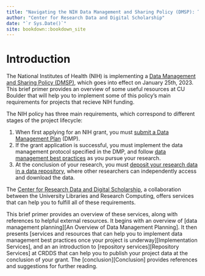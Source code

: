 ```yaml
--- 
title: "Navigating the NIH Data Management and Sharing Policy (DMSP): Tools for CU Researchers"
author: "Center for Research Data and Digital Scholarship"
date: "`r Sys.Date()`"
site: bookdown::bookdown_site
---
```


# Introduction

The National Institutes of Health (NIH) is implementing a [Data Management and Sharing Policy (DMSP)](https://sharing.nih.gov/data-management-and-sharing-policy), which goes into effect on January 25th, 2023. This brief primer provides an overview of some useful resources at CU Boulder that will help you to implement some of this policy's main requirements for projects that recieve NIH funding. 

The NIH policy has three main requirements, which correspond to different stages of the project lifecycle:

1. When first applying for an NIH grant, you must [submit a Data Management Plan](https://sharing.nih.gov/data-management-and-sharing-policy/planning-and-budgeting-for-data-management-and-sharing) (DMP). 
2. If the grant application is successful, you must implement the data management protocol specified in the DMP, and follow [data management best practices](https://sharing.nih.gov/data-management-and-sharing-policy/data-management) as you pursue your research.
3. At the conclusion of your research, you must [deposit your research data in a data repository](https://sharing.nih.gov/data-management-and-sharing-policy/sharing-scientific-data), where other researchers can independently access and download the data. 

The [Center for Research Data and Digital Scholarship](https://www.colorado.edu/crdds/), a collaboration between the University Libraries and Research Computing, offers services that can help you to fulfill all of these requirements. 

This brief primer provides an overview of these services, along with references to helpful external resources. It begins with an overview of [data management planning][An Overview of Data Management Planning]. It then presents [services and resources that can help you to implement data management best practices once your project is underway][Implementation Services], and an an introduction to [repository services][Repository Services] at CRDDS that can help you to publish your project data at the conclusion of your grant. The [conclusion][Conclusion] provides references and suggestions for further reading. 



